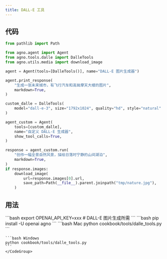 ```yaml
---
title: DALL-E 工具
---
```


## 代码

```python cookbook/tools/dalle_tools.py
from pathlib import Path

from agno.agent import Agent
from agno.tools.dalle import DalleTools
from agno.utils.media import download_image

agent = Agent(tools=[DalleTools()], name="DALL-E 图片生成器")

agent.print_response(
    "生成一张未来城市，有飞行汽车和高耸摩天大楼的图片",
    markdown=True,
)

custom_dalle = DalleTools(
    model="dall-e-3", size="1792x1024", quality="hd", style="natural"
)

agent_custom = Agent(
    tools=[custom_dalle],
    name="自定义 DALL-E 生成器",
    show_tool_calls=True,
)

response = agent_custom.run(
    "创作一幅全景自然风景，描绘日落时宁静的山间湖泊",
    markdown=True,
)
if response.images:
    download_image(
        url=response.images[0].url,
        save_path=Path(__file__).parent.joinpath("tmp/nature.jpg"),
    )
```

## 用法

<Steps>
  <Snippet file="create-venv-step.mdx" />

  <Step title="设置你的 API 密钥">
    ```bash
    export OPENAI_API_KEY=xxx  # DALL-E 图片生成所需
    ```
  </Step>

  <Step title="安装库">
    ```bash
    pip install -U openai agno
    ```
  </Step>

  <Step title="运行 Agent">
    <CodeGroup>
    ```bash Mac
    python cookbook/tools/dalle_tools.py
    ```

    ```bash Windows
    python cookbook/tools/dalle_tools.py
    ```
    </CodeGroup>
  </Step>
</Steps>